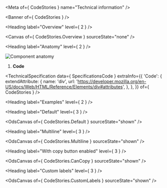
<Meta of={ CodeStories } name="Technical information" />

<Banner of={ CodeStories } />

<Heading label="Overview" level={ 2 } />

<Canvas of={ CodeStories.Overview } sourceState="none" />

<Heading label="Anatomy" level={ 2 } />

![Component anatomy](components/code/anatomy-tech.png "Component anatomy")

1. **Code**

<TechnicalSpecification
  data={ SpecificationsCode }
  extraInfo={{
    'Code': {
      extendAttribute: {
        name: 'div',
        url: 'https://developer.mozilla.org/en-US/docs/Web/HTML/Reference/Elements/div#attributes',
      },
    },
  }}
  of={ CodeStories } />

<Heading label="Examples" level={ 2 } />

<Heading label="Default" level={ 3 } />

<OdsCanvas of={ CodeStories.Default } sourceState="shown" />

<Heading label="Multiline" level={ 3 } />

<OdsCanvas of={ CodeStories.Multiline } sourceState="shown" />

<Heading label="With copy button enabled" level={ 3 } />

<OdsCanvas of={ CodeStories.CanCopy } sourceState="shown" />

<Heading label="Custom labels" level={ 3 } />

<OdsCanvas of={ CodeStories.CustomLabels } sourceState="shown" />


